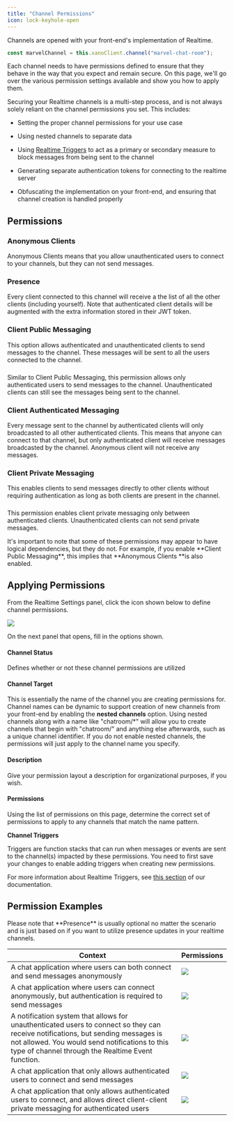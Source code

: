 ```yaml
---
title: "Channel Permissions"
icon: lock-keyhole-open
---
```


Channels are opened with your front-end's implementation of Realtime.

```javascript
const marvelChannel = this.xanoClient.channel("marvel-chat-room");
```

Each channel needs to have permissions defined to ensure that they behave in the way that you expect and remain secure. On this page, we'll go over the various permission settings available and show you how to apply them.

Securing your Realtime channels is a multi-step process, and is not always solely reliant on the channel permissions you set. This includes:

* Setting the proper channel permissions for your use case

* Using nested channels to separate data

* Using [Realtime Triggers](/the-function-stack/building-with-visual-development/triggers) to act as a primary or secondary measure to block messages from being sent to the channel

* Generating separate authentication tokens for connecting to the realtime server

* Obfuscating the implementation on your front-end, and ensuring that channel creation is handled properly

## Permissions

### Anonymous Clients

Anonymous Clients means that you allow unauthenticated users to connect to your channels, but they can not send messages.

### Presence

Every client connected to this channel will receive a the list of all the other clients (including yourself). Note that authenticated client details will be augmented with the extra information stored in their JWT token.

### Client Public Messaging

This option allows authenticated and unauthenticated clients to send messages to the channel. These messages will be sent to all the users connected to the channel.

### 

Similar to Client Public Messaging, this permission allows only authenticated users to send messages to the channel. Unauthenticated clients can still see the messages being sent to the channel.

### Client Authenticated Messaging

Every message sent to the channel by authenticated clients will only broadcasted to all other authenticated clients. This means that anyone can connect to that channel, but only authenticated client will receive messages broadcasted by the channel. Anonymous client will not receive any messages.

### Client Private Messaging

This enables clients to send messages directly to other clients without requiring authentication as long as both clients are present in the channel.

### 

This permission enables client private messaging only between authenticated clients. Unauthenticated clients can not send private messages.

<Warning>
It's important to note that some of these permissions may appear to have logical dependencies, but they do not. For example, if you enable **Client Public Messaging**, this implies that **Anonymous Clients **is also enabled.

</Warning>

## Applying Permissions

From the Realtime Settings panel, click the icon shown below to define channel permissions.

<Frame caption="">
  <img src="/images/34f5bd72-image.jpeg" />
</Frame>

On the next panel that opens, fill in the options shown.

#### Channel Status

Defines whether or not these channel permissions are utilized

#### Channel Target

This is essentially the name of the channel you are creating permissions for. Channel names can be dynamic to support creation of new channels from your front-end by enabling the **nested channels** option. Using nested channels along with a name like "chatroom/\*" will allow you to create channels that begin with "chatroom/" and anything else afterwards, such as a unique channel identifier. If you do not enable nested channels, the permissions will just apply to the channel name you specify.

#### Description

Give your permission layout a description for organizational purposes, if you wish.

#### Permissions

Using the list of permissions on this page, determine the correct set of permissions to apply to any channels that match the name pattern.

**Channel Triggers**

Triggers are function stacks that can run when messages or events are sent to the channel(s) impacted by these permissions. You need to first save your changes to enable adding triggers when creating new permissions.

For more information about Realtime Triggers, see [this section](/the-function-stack/building-with-visual-development/triggers) of our documentation.

## Permission Examples

<Info>
Please note that **Presence** is usually optional no matter the scenario and is just based on if you want to utilize presence updates in your realtime channels.

</Info>

| Context                                                                                                                                                                                                                                  | Permissions                                                             |
| ---------------------------------------------------------------------------------------------------------------------------------------------------------------------------------------------------------------------------------------- | ----------------------------------------------------------------------- |
| A chat application where users can both connect and send messages anonymously                                                                                                                                                            | <img src="/images/4dd7c64b-image.jpeg" />  |
| A chat application where users can connect anonymously, but authentication is required to send messages                                                                                                                                  | <img src="/images/f778da6f-image.jpeg" />  |
| A notification system that allows for unauthenticated users to connect so they can receive notifications, but sending messages is not allowed. You would send notifications to this type of channel through the Realtime Event function. | <img src="/images/dfb753e4-image.jpeg" />  |
| A chat application that only allows authenticated users to connect and send messages                                                                                                                                                     | <img src="/images/79e1c0e3-image.jpeg" />  |
| A chat application that only allows authenticated users to connect, and allows direct client-client private messaging for authenticated users                                                                                            | <img src="/images/b57877f3-image.jpeg" />  |
